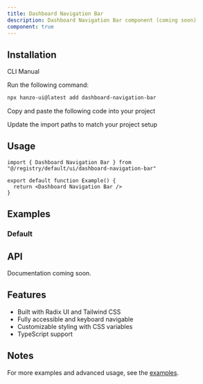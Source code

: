 ```yaml
---
title: Dashboard Navigation Bar
description: Dashboard Navigation Bar component (coming soon)
component: true
---
```


<ComponentPreview name="dashboard-navigation-bar-demo" />

## Installation

<Tabs defaultValue="cli">

<TabsList>
  <TabsTrigger value="cli">CLI</TabsTrigger>
  <TabsTrigger value="manual">Manual</TabsTrigger>
</TabsList>

<TabsContent value="cli">

<Steps>

<Step>Run the following command:</Step>

```bash
npx hanzo-ui@latest add dashboard-navigation-bar
```

</Steps>

</TabsContent>

<TabsContent value="manual">

<Steps>

<Step>Copy and paste the following code into your project</Step>

<ComponentSource name="dashboard-navigation-bar" />

<Step>Update the import paths to match your project setup</Step>

</Steps>

</TabsContent>

</Tabs>

## Usage

```tsx
import { Dashboard Navigation Bar } from "@/registry/default/ui/dashboard-navigation-bar"

export default function Example() {
  return <Dashboard Navigation Bar />
}
```

## Examples

### Default

<ComponentPreview name="dashboard-navigation-bar-demo" />

## API

Documentation coming soon.

## Features

- Built with Radix UI and Tailwind CSS
- Fully accessible and keyboard navigable  
- Customizable styling with CSS variables
- TypeScript support

## Notes

For more examples and advanced usage, see the [examples](/examples).
